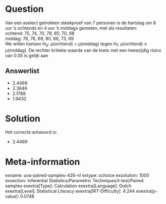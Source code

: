 Question
========

Van een aselect getrokken steekproef van 7 personen is de hartslag om 8
uur 's ochtends en 4 uur 's middags gemeten, met als resultaten:\
ochtend: 75, 74, 70, 79, 65, 70, 68\
middag: 76, 76, 69, 80, 66, 73, 69\
We willen toetsen H~0~: μ(ochtend) = μ(middag) tegen H~1~: μ(ochtend) ≠
μ(middag). De rechter kritieke waarde van de toets met een tweezijdig
risico van 0.05 is gelijk aan


Answerlist
----------

* 2.4469
* 2.3646
* 2.1788
* 1.9432

Solution
========

Het correcte antwoord is: 

* 2.4469

Meta-information
================
exname: uva-paired-samples-426-nl
extype: schoice
exsolution: 1000
exsection: Inferential Statistics/Parametric Techniques/t-test/Paired samples
exextra[Type]: Calculation
exextra[Language]: Dutch
exextra[Level]: Statistical Literacy
exextra[IRT-Difficulty]: 4.244
exextra[p-value]: 0.0748
